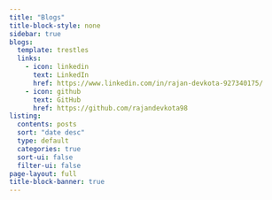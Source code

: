 ```yaml
---
title: "Blogs"
title-block-style: none
sidebar: true
blogs:
  template: trestles
  links:
    - icon: linkedin
      text: LinkedIn
      href: https://www.linkedin.com/in/rajan-devkota-927340175/
    - icon: github
      text: GitHub
      href: https://github.com/rajandevkota98
listing:
  contents: posts
  sort: "date desc"
  type: default
  categories: true
  sort-ui: false
  filter-ui: false
page-layout: full
title-block-banner: true
---
```

